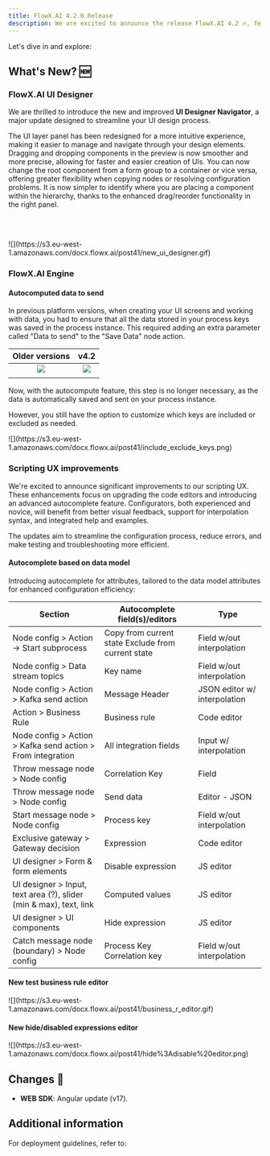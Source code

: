 ```yaml
---
title: FlowX.AI 4.2.0 Release
description: We are excited to announce the release FlowX.AI 4.2 🔥, featuring new and improved features that will elevate your workflow experience.
---
```


Let's dive in and explore:

## **What's New?** 🆕

### FlowX.AI UI Designer

We are thrilled to introduce the new and improved **UI Designer Navigator**, a major update designed to streamline your UI design process.

<CardGroup>
<Card title="Enhanced UI Layer Panel Design and Functionality" icon="layer-group">
The UI layer panel has been redesigned for a more intuitive experience, making it easier to manage and navigate through your design elements.
</Card>
<Card title="Improved Drag and Drop Experience" icon="arrow-pointer"> 
Dragging and dropping components in the preview is now smoother and more precise, allowing for faster and easier creation of UIs.
</Card>
<Card title= "Flexible Root Component Management" icon ="block-quote">
You can now change the root component from a form group to a container or vice versa, offering greater flexibility when copying nodes or resolving configuration problems.
</Card>
<Card title="Clearer Component Hierarchy" icon="sitemap">
It is now simpler to identify where you are placing a component within the hierarchy, thanks to the enhanced drag/reorder functionality in the right panel.
</Card>
</CardGroup>

<br></br>

<Frame>
![](https://s3.eu-west-1.amazonaws.com/docx.flowx.ai/post41/new_ui_designer.gif)
</Frame>

### FlowX.AI Engine

#### Autocomputed data to send

In previous platform versions, when creating your UI screens and working with data, you had to ensure that all the data stored in your process keys was saved in the process instance. This required adding an extra parameter called "Data to send" to the "Save Data" node action.


|                                     Older versions                                      |                                          v4.2                                           |
| :-------------------------------------------------------------------------------------: | :-------------------------------------------------------------------------------------: |
| <Frame>![](https://s3.eu-west-1.amazonaws.com/docx.flowx.ai/post41/4.x-aut.png)</Frame> | <Frame>![](https://s3.eu-west-1.amazonaws.com/docx.flowx.ai/post41/4.2-aut.png)</Frame> |
|                                                                                         |                                                                                         |


Now, with the autocompute feature, this step is no longer necessary, as the data is automatically saved and sent on your process instance.

However, you still have the option to customize which keys are included or excluded as needed.

<Frame>
![](https://s3.eu-west-1.amazonaws.com/docx.flowx.ai/post41/include_exclude_keys.png)
</Frame>


### Scripting UX improvements

We're excited to announce significant improvements to our scripting UX. These enhancements focus on upgrading the code editors and introducing an advanced autocomplete feature. Configurators, both experienced and novice, will benefit from better visual feedback, support for interpolation syntax, and integrated help and examples. 

The updates aim to streamline the configuration process, reduce errors, and make testing and troubleshooting more efficient.

#### Autocomplete based on data model

Introducing autocomplete for attributes, tailored to the data model attributes for enhanced configuration efficiency:

| Section                                                            | Autocomplete field(s)/editors                      | Type                         | 
| ------------------------------------------------------------------ | -------------------------------------------------- | ---------------------------- | 
| Node config > Action -> Start subprocess                           | Copy from current state Exclude from current state | Field w/out interpolation    | 
| Node config > Data stream topics                                   | Key name                                           | Field w/out interpolation    | 
| Node config > Action > Kafka send action                           | Message Header                                     | JSON editor w/ interpolation | 
| Action > Business Rule                                             | Business rule                                      | Code editor                  | 
| Node config > Action > Kafka send action > From integration        | All integration fields                             | Input w/ interpolation       | 
| Throw message node > Node config                                   | Correlation Key                                    | Field                        |
| Throw message node > Node config                                   | Send data                                          | Editor - JSON                |
| Start message node > Node config                                   | Process key                                        | Field w/out interpolation    | 
| Exclusive gateway > Gateway decision                               | Expression                                         | Code editor                  | 
| UI designer > Form & form elements                                 | Disable expression                                 | JS editor                    | 
| UI designer > Input, text area (?), slider (min & max), text, link | Computed values                                    | JS editor                    | 
| UI designer > UI components                                        | Hide expression                                    | JS editor                    | 
| Catch message node (boundary) > Node config                        | Process Key Correlation key                        | Field w/out interpolation    | 



#### New test business rule editor

<Frame>
![](https://s3.eu-west-1.amazonaws.com/docx.flowx.ai/post41/business_r_editor.gif)
</Frame>

#### New hide/disabled expressions editor

<Frame>
![](https://s3.eu-west-1.amazonaws.com/docx.flowx.ai/post41/hide%3Adisable%20editor.png)
</Frame>

## **Changes**  🔧

- **WEB SDK**: Angular update (v17).

## Additional information

For deployment guidelines, refer to:
 
<Card title="Deployment guidelines v4.2.0" href="./deployment-guidelines-v4.2.0">
</Card>
